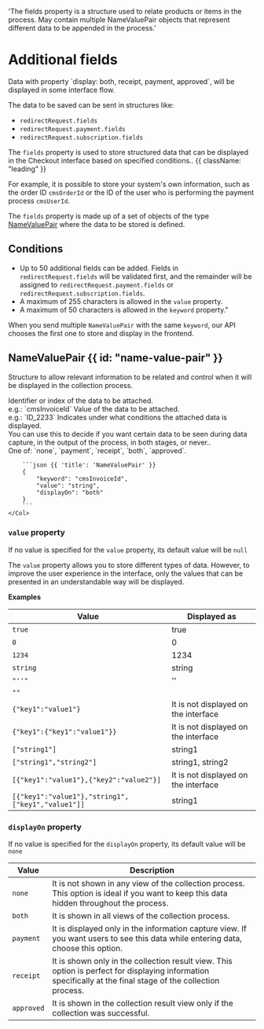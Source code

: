    'The fields property is a structure used to relate products or items in the process. May contain multiple NameValuePair objects that represent different data to be appended in the process.'

# Additional fields

<Note>
Data with property `display: both, receipt, payment, approved`, will be displayed in some interface flow.
</Note>

The data to be saved can be sent in structures like:

- `redirectRequest.fields`
- `redirectRequest.payment.fields`
- `redirectRequest.subscription.fields`

The `fields` property is used to store structured data that can be displayed in the Checkout interface based on specified conditions.. {{ className: "leading" }}

For example, it is possible to store your system's own information, such as the order ID `cmsOrderId` or the ID of the user who is performing the payment process `cmsUserId`.

The `fields` property is made up of a set of objects of the type [NameValuePair](#name-value-pair) where the data to be stored is defined.

## Conditions

- Up to 50 additional fields can be added. Fields in `redirectRequest.fields` will be validated first, and the remainder will be assigned to `redirectRequest.payment.fields` or `redirectRequest.subscription.fields`.
- A maximum of 255 characters is allowed in the `value` property.
- A maximum of 50 characters is allowed in the `keyword` property."

When you send multiple `NameValuePair` with the same `keyword`, our API chooses the first one to store and display in the frontend.

## NameValuePair {{ id: "name-value-pair" }}

Structure to allow relevant information to be related and control when it will be displayed in the collection process.

<Row>
    <Col>
        <Properties>
            <Property name="keyword" type="string" isRequired={true}>
                Identifier or index of the data to be attached.<br/>
                e.g.: `cmsInvoiceId`
            </Property>
            <Property name="value" type="string|object|array|boolean|number" isRequired={false}>
                Value of the data to be attached.<br/>
                e.g.: `ID_2233`
            </Property>
            <Property name="displayOn" type="string" isRequired={false}>
                Indicates under what conditions the attached data is displayed.<br/>
                You can use this to decide if you want certain data to be seen during data capture, in the output of the process, in both stages, or never..<br/>
                One of: `none`, `payment`, `receipt`, `both`, `approved`.
            </Property>
        </Properties>
    </Col>
    <Col sticky>

        ```json {{ 'title': 'NameValuePair' }}
        {
            "keyword": "cmsInvoiceId",
            "value": "string",
            "displayOn": "both"
        }
        ```
    </Col>
</Row>

### `value` property

If no value is specified for the `value` property, its default value will be `null`

The `value` property allows you to store different types of data. However, to improve the user experience in the interface, only the values that can be presented in an understandable way will be displayed.

**Examples**

| Value                                             | Displayed as                 |
|---------------------------------------------------|------------------------------|
| `true`                                            | true                         |
| `0`                                               | 0                            |
| `1234`                                            | 1234                         |
| `string`                                          | string                       |
| `"''"`                                            | ''                           |
| `""`                                              |                              |
| `{"key1":"value1"}`                               | It is not displayed on the interface |
| `{"key1":{"key1":"value1"}}`                      | It is not displayed on the interface |
| `["string1"]`                                     | string1                      |
| `["string1","string2"]`                           | string1, string2             |
| `[{"key1":"value1"},{"key2":"value2"}]`           | It is not displayed on the interface |
| `[{"key1":"value1"},"string1",["key1","value1"]]` | string1                      |


### `displayOn` property

If no value is specified for the `displayOn` property, its default value will be `none`

| Value       | Description                                                                                                                                                          |
|-------------|----------------------------------------------------------------------------------------------------------------------------------------------------------------------|
| `none`      | It is not shown in any view of the collection process. This option is ideal if you want to keep this data hidden throughout the process.                             |
| `both`      | It is shown in all views of the collection process.                                                                                                                  |
| `payment`   | It is displayed only in the information capture view. If you want users to see this data while entering data, choose this option.                                    |
| `receipt`   | It is shown only in the collection result view. This option is perfect for displaying information specifically at the final stage of the collection process.         |
| `approved`  | It is shown in the collection result view only if the collection was successful.                                                                                     |

